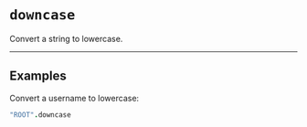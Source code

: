 # `downcase`

Convert a string to lowercase.

---

## Examples

Convert a username to lowercase:

```coffee
"ROOT".downcase
```
